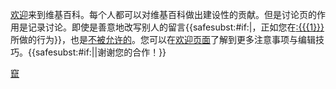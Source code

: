 {{{icon|[[File:Information.svg|25px]] }}}[[Wikipedia:概述|欢迎]]来到维基百科。每个人都可以对维基百科做出建设性的贡献。但是讨论页的作用是记录讨论。即使是善意地改写别人的留言{{<includeonly>safesubst:</includeonly>#if:{{{1|}}}|，正如您在[[:{{{1}}}]]所做的行为}}，也是[[WP:TPG#不能接受的行為|不被允许的]]。您可以在[[WP:WELCOME|欢迎页面]]了解到更多注意事项与编辑技巧。{{<includeonly>safesubst:</includeonly>#if:{{{2|}}}|{{{2}}}|谢谢您的合作！}}<!-- Template:uw-tpv1 --><noinclude>
{{Templatesnotice|series = uw-tpv|max = 3|escalate = yes}}
[[Category:用戶警告模板|竄]]
</noinclude>